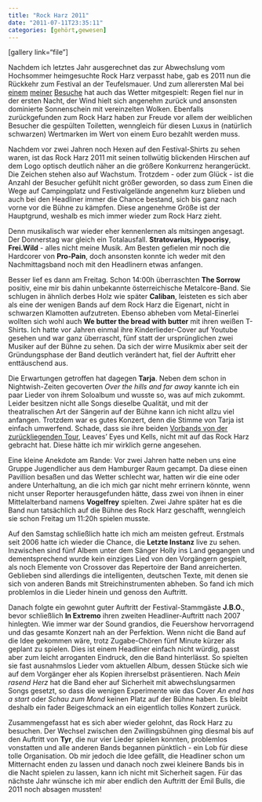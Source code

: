 ```yaml
---
title: "Rock Harz 2011"
date: "2011-07-11T23:35:11"
categories: [gehört,gewesen]
---
```


[gallery link="file"]

Nachdem ich letztes Jahr ausgerechnet das zur Abwechslung vom Hochsommer heimgesuchte Rock Harz verpasst habe, gab es 2011 nun die Rückkehr zum Festival an der Teufelsmauer. Und zum allerersten Mal bei [einem](/blog/2007/07/15/rock-harz-2007/) [meiner](/blog/2008/07/22/rock-harz-2008/) [Besuche](/blog/2009/07/12/rock-harz-2009/) hat auch das Wetter mitgespielt: Regen fiel nur in der ersten Nacht, der Wind hielt sich angenehm zurück und ansonsten dominierte Sonnenschein mit vereinzelten Wolken. Ebenfalls zurückgefunden zum Rock Harz haben zur Freude vor allem der weiblichen Besucher die gespülten Toiletten, wenngleich für diesen Luxus in (natürlich schwarzen) Wertmarken im Wert von einem Euro bezahlt werden muss.

Nachdem vor zwei Jahren noch Hexen auf den Festival-Shirts zu sehen waren, ist das Rock Harz 2011 mit seinen tollwütig blickenden Hirschen auf dem Logo optisch deutlich näher an die größere Konkurrenz herangerückt. Die Zeichen stehen also auf Wachstum. Trotzdem - oder zum Glück - ist die Anzahl der Besucher gefühlt nicht größer geworden, so dass zum Einen die Wege auf Campingplatz und Festivalgelände angenehm kurz blieben und auch bei den Headliner immer die Chance bestand, sich bis ganz nach vorne vor die Bühne zu kämpfen. Diese angenehme Größe ist der Hauptgrund, weshalb es mich immer wieder zum Rock Harz zieht.

Denn musikalisch war wieder eher kennenlernen als mitsingen angesagt. Der Donnerstag war gleich ein Totalausfall. **Stratovarius**, **Hypocrisy**, **Frei.Wild** - alles nicht meine Musik. Am Besten gefielen mir noch die Hardcorer von **Pro-Pain**, doch ansonsten konnte ich weder mit den Nachmittagsband noch mit den Headlinern etwas anfangen.

Besser lief es dann am Freitag. Schon 14:00h überraschten **The Sorrow** positiv, eine mir bis dahin unbekannte österreichische Metalcore-Band. Sie schlugen in ähnlich derbes Holz wie später **Caliban**, leisteten es sich aber als eine der wenigen Bands auf dem Rock Harz die Eigenart, nicht in schwarzen Klamotten aufzutreten. Ebenso abheben vom Metal-Einerlei wollten sich wohl auch **We butter the bread with butter** mit ihren weißen T-Shirts. Ich hatte vor Jahren einmal ihre Kinderlieder-Cover auf Youtube gesehen und war ganz überrascht, fünf statt der ursprünglichen zwei Musiker auf der Bühne zu sehen. Da sich der wirre Musikmix aber seit der Gründungsphase der Band deutlich verändert hat, fiel der Auftritt eher enttäuschend aus.

Die Erwartungen getroffen hat dagegen **Tarja**. Neben dem schon in Nightwish-Zeiten gecoverten *Over the hills and far away* kannte ich ein paar Lieder von ihrem Soloalbum und wusste so, was auf mich zukommt. Leider besitzen nicht alle Songs dieselbe Qualität, und mit der theatralischen Art der Sängerin auf der Bühne kann ich nicht allzu viel anfangen. Trotzdem war es gutes Konzert, denn die Stimme von Tarja ist einfach umwerfend. Schade, dass sie ihre beiden [Vorbands von der zurückliegenden Tour](http://www.the-pit.de/live-bericht/article/tarja-leaves-eyes-kells-im-konzert-osnabrueck-mai-2011/), Leaves' Eyes und Kells, nicht mit auf das Rock Harz gebracht hat. Diese hätte ich mir wirklich gerne angesehen.

Eine kleine Anekdote am Rande: Vor zwei Jahren hatte neben uns eine Gruppe Jugendlicher aus dem Hamburger Raum gecampt. Da diese einen Pavillion besaßen und das Wetter schlecht war, hatten wir die eine oder andere Unterhaltung, an die ich mich gar nicht mehr errinern könnte, wenn nicht unser Reporter herausgefunden hätte, dass zwei von ihnen in einer Mittelalterband namens **Vogelfrey** spielten. Zwei Jahre später hat es die Band nun tatsächlich auf die Bühne des Rock Harz geschafft, wenngleich sie schon Freitag um 11:20h spielen musste.

Auf den Samstag schließlich hatte ich mich am meisten gefreut. Erstmals seit 2006 hatte ich wieder die Chance, die **Letzte Instanz** live zu sehen. Inzwischen sind fünf Albem unter dem Sänger Holly ins Land gegangen und dementsprechend wurde kein einziges Lied von den Vorgängern gespielt, als noch Elemente von Crossover das Repertoire der Band anreicherten. Geblieben sind allerdings die intelligenten, deutschen Texte, mit denen sie sich von anderen Bands mit Streichinstrumenten abheben. So fand ich mich problemlos in die Lieder hinein und genoss den Auftritt.

Danach folgte ein gewohnt guter Auftritt der Festival-Stammgäste **J.B.O.**, bevor schließlich **In Extremo** ihren zweiten Headliner-Auftritt nach 2007 hinlegten. Wie immer war der Sound grandios, die Feuershow hervorragend und das gesamte Konzert nah an der Perfektion. Wenn nicht die Band auf die Idee gekommen wäre, trotz Zugabe-Chören fünf Minute kürzer als geplant zu spielen. Dies ist einem Headliner einfach nicht würdig, passt aber zum leicht arroganten Eindruck, den die Band hinterlässt. So spielten sie fast ausnahmslos Lieder vom aktuellen Album, dessen Stücke sich wie auf dem Vorgänger eher als Kopien ihrerselbst präsentieren. Nach *Mein rasend Herz* hat die Band eher auf Sicherheit mit abwechslungsarmen Songs gesetzt, so dass die wenigen Experimente wie das Cover *An end has a start* oder *Schau zum Mond* keinen Platz auf der Bühne haben. Es bleibt deshalb ein fader Beigeschmack an ein eigentlich tolles Konzert zurück.

Zusammengefasst hat es sich aber wieder gelohnt, das Rock Harz zu besuchen. Der Wechsel zwischen den Zwillingsbühnen ging diesmal bis auf den Auftritt von **Tyr**, die nur vier Lieder spielen konnten, problemlos vonstatten und alle anderen Bands begannen pünktlich - ein Lob für diese tolle Organisation. Ob mir jedoch die Idee gefällt, die Headliner schon um Mitternacht enden zu lassen und danach noch zwei kleinere Bands bis in die Nacht spielen zu lassen, kann ich nicht mit Sicherheit sagen. Für das nächste Jahr wünsche ich mir aber endlich den Auftritt der Emil Bulls, die 2011 noch absagen mussten!
